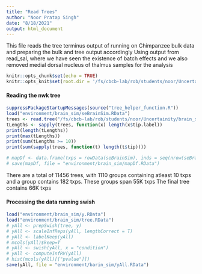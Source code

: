 ```yaml
---
title: "Read Trees"
author: "Noor Pratap Singh"
date: "8/18/2021"
output: html_document
---
```


This file reads the tree terminus output of running on Chimpanzee bulk data and preparing the bulk and tree output accordingly
Using output from read_sal, where we have seen the existence of batch effects and we also removed medial dorsal nucleus of thalmus samples for the analysis
```r
knitr::opts_chunk$set(echo = TRUE)
knitr::opts_knit$set(root.dir = '/fs/cbcb-lab/rob/students/noor/Uncertainity/treeTerminusScripts')
```

#### Reading the nwk tree
```r
suppressPackageStartupMessages(source("tree_helper_function.R"))
load("environment/brain_sim/seBrainSim.RData")
trees <- read.tree("/fs/cbcb-lab/rob/students/noor/Uncertainity/brain_sim/out_term/cluster_nwk.txt")
tLengths <- sapply(trees, function(x) length(x$tip.label))
print(length(tLengths))
print(max(tLengths))
print(sum(tLengths >= 10))
print(sum(sapply(trees, function(t) length(t$tip))))

# mapDf <- data.frame(txps = rowData(seBrainSim), inds = seq(nrow(seBrainSim)))
# save(mapDf, file = "environment/brain_sim/mapDf.RData")
```
There are a total of 11456 trees, with 1110 groups containing atleast 10 txps and a group contains 182 txps. These groups span 55K txps
The final tree contains 66K txps

#### Processing the data running swish
```r
load("environment/brain_sim/y.RData")
load("environment/brain_sim/tree.RData")
# yAll <- prepSwish(tree, y)
# yAll <- scaleInfReps(yAll, lengthCorrect = T)
# yAll <- labelKeep(yAll)
# mcols(yAll)$keep=T
# yAll <- swish(yAll, x = "condition")
# yAll <- computeInfRV(yAll)
# hist(mcols(yAll)[["pvalue"]])
save(yAll, file = "environment/barin_sim/yAll.RData")
```